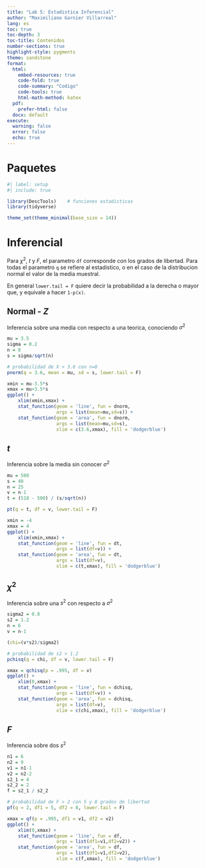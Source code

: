 ```yaml
---
title: "Lab 5: Estadistica Inferencial"
author: "Maximiliano Garnier Villarreal"
lang: es
toc: true
toc-depth: 3
toc-title: Contenidos
number-sections: true
highlight-style: pygments
theme: sandstone
format:
  html:
    embed-resources: true
    code-fold: true
    code-summary: "Codigo"
    code-tools: true
    html-math-method: katex
  pdf: 
    prefer-html: false
  docx: default
execute:
  warning: false
  error: false
  echo: true
---
```


# Paquetes

```r
#| label: setup
#| include: true

library(DescTools)    # funciones estadisticas
library(tidyverse)

theme_set(theme_minimal(base_size = 14))
```

# Inferencial

Para $\chi^2$, $t$ y $F$, el parametro `df` corresponde con los grados de libertad. Para todas el parametro `q` se refiere al estadistico, o en el caso de la distribucion normal el valor de la media muestral.

En general `lower.tail = F` quiere decir la probabilidad a la derecha o mayor que, y equivale a hacer `1-p(x)`.

## Normal - $Z$

Inferencia sobre una media con respecto a una teorica, conociendo $\sigma^2$

```r
mu = 3.5
sigma = 0.2 
n = 8
s = sigma/sqrt(n)

# probabilidad de X > 3.6 con n=8
pnorm(q = 3.6, mean = mu, sd = s, lower.tail = F) 
```

```r
xmin = mu-3.5*s
xmax = mu+3.5*s
ggplot() + 
    xlim(xmin,xmax) +
    stat_function(geom = 'line', fun = dnorm, 
                  args = list(mean=mu,sd=s)) + 
    stat_function(geom = 'area', fun = dnorm, 
                  args = list(mean=mu,sd=s), 
                  xlim = c(3.6,xmax), fill = 'dodgerblue')
```

## $t$

Inferencia sobre la media sin conocer $\sigma^2$

```r
mu = 500
s = 40
n = 25
v = n-1
t = (518 - 500) / (s/sqrt(n))

pt(q = t, df = v, lower.tail = F) 
```

```r
xmin = -4
xmax = 4
ggplot() + 
    xlim(xmin,xmax) +
    stat_function(geom = 'line', fun = dt, 
                  args = list(df=v)) + 
    stat_function(geom = 'area', fun = dt, 
                  args = list(df=v), 
                  xlim = c(t,xmax), fill = 'dodgerblue')
```

## $\chi^2$

Inferencia sobre una $s^2$ con respecto a $\sigma^2$

```r
sigma2 = 0.8
s2 = 1.2
n = 6
v = n-1

(chi=(v*s2)/sigma2)

# probabilidad de s2 > 1.2
pchisq(q = chi, df = v, lower.tail = F) 
```

```r
xmax = qchisq(p = .995, df = v)
ggplot() + 
    xlim(0,xmax) +
    stat_function(geom = 'line', fun = dchisq, 
                  args = list(df=v)) + 
    stat_function(geom = 'area', fun = dchisq, 
                  args = list(df=v), 
                  xlim = c(chi,xmax), fill = 'dodgerblue')
```

## $F$

Inferencia sobre dos $s^2$

```r
n1 = 6
n2 = 9
v1 = n1-1
v2 = n2-2
s2_1 = 4
s2_2 = 2
f = s2_1 / s2_2

# probabilidad de F > 2 con 5 y 8 grados de libertad
pf(q = 2, df1 = 5, df2 = 8, lower.tail = F) 
```

```r
xmax = qf(p = .995, df1 = v1, df2 = v2)
ggplot() + 
    xlim(0,xmax) +
    stat_function(geom = 'line', fun = df, 
                  args = list(df1=v1,df2=v2)) + 
    stat_function(geom = 'area', fun = df, 
                  args = list(df1=v1,df2=v2), 
                  xlim = c(f,xmax), fill = 'dodgerblue')
```
